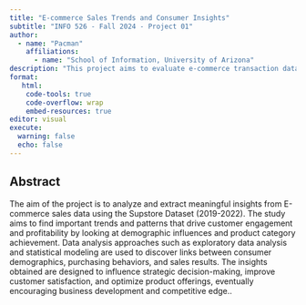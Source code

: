 ```yaml
---
title: "E-commerce Sales Trends and Consumer Insights"
subtitle: "INFO 526 - Fall 2024 - Project 01"
author: 
  - name: "Pacman"
    affiliations:
      - name: "School of Information, University of Arizona"
description: "This project aims to evaluate e-commerce transaction data across regions in order to determine trends in customer behavior, sales patterns, and profitability, with a focus on demographics and product categories. The aim of insights is to improve understanding of consumer choices and the effects of sales techniques."
format:
   html:
    code-tools: true
    code-overflow: wrap
    embed-resources: true
editor: visual
execute:
  warning: false
  echo: false
---
```


## Abstract

The aim of the project is to analyze and extract meaningful insights from E-commerce sales data using the Supstore Dataset (2019-2022). The study aims to find important trends and patterns that drive customer engagement and profitability by looking at demographic influences and product category achievement. Data analysis approaches such as exploratory data analysis and statistical modeling are used to discover links between consumer demographics, purchasing behaviors, and sales results. The insights obtained are designed to influence strategic decision-making, improve customer satisfaction, and optimize product offerings, eventually encouraging business development and competitive edge..
